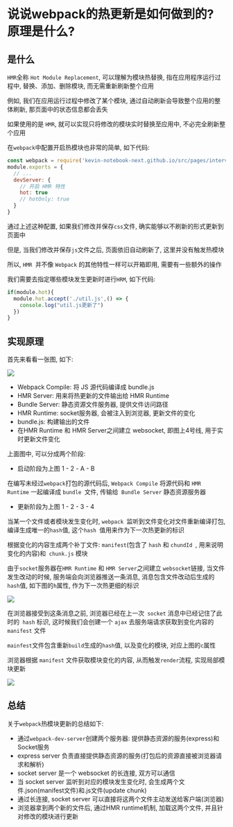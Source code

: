 # 说说webpack的热更新是如何做到的?原理是什么?

## 是什么

`HMR`全称 `Hot Module Replacement`, 可以理解为模块热替换, 指在应用程序运行过程中, 替换、添加、删除模块, 而无需重新刷新整个应用

例如, 我们在应用运行过程中修改了某个模块, 通过自动刷新会导致整个应用的整体刷新, 那页面中的状态信息都会丢失

如果使用的是 `HMR`, 就可以实现只将修改的模块实时替换至应用中, 不必完全刷新整个应用

在`webpack`中配置开启热模块也非常的简单, 如下代码:

```js showLineNumbers copy
const webpack = require('kevin-notebook-next.github.io/src/pages/interview/webpack/webpack.mdx')
module.exports = {
  // ...
  devServer: {
    // 开启 HMR 特性
    hot: true
    // hotOnly: true
  }
}
```

通过上述这种配置, 如果我们修改并保存`css`文件, 确实能够以不刷新的形式更新到页面中

但是, 当我们修改并保存`js`文件之后, 页面依旧自动刷新了, 这里并没有触发热模块

所以, `HMR `并不像 `Webpack` 的其他特性一样可以开箱即用, 需要有一些额外的操作

我们需要去指定哪些模块发生更新时进行`HRM`, 如下代码: 

```js showLineNumbers copy
if(module.hot){
  module.hot.accept('./util.js',() => {
    console.log("util.js更新了")
  })
}
```

## 实现原理

首先来看看一张图, 如下: 

![](https://static.vue-js.com/adc05780-acd4-11eb-ab90-d9ae814b240d.png)

- Webpack Compile: 将 JS 源代码编译成 bundle.js
- HMR Server: 用来将热更新的文件输出给 HMR Runtime
- Bundle Server: 静态资源文件服务器, 提供文件访问路径
- HMR Runtime: socket服务器, 会被注入到浏览器, 更新文件的变化
- bundle.js: 构建输出的文件
- 在HMR Runtime 和 HMR Server之间建立 websocket, 即图上4号线, 用于实时更新文件变化

上面图中, 可以分成两个阶段: 

- 启动阶段为上图 1 - 2 - A - B

在编写未经过`webpack`打包的源代码后, `Webpack Compile` 将源代码和 `HMR Runtime` 一起编译成 `bundle `文件, 传输给` Bundle Server` 静态资源服务器

- 更新阶段为上图 1 - 2 - 3 - 4

当某一个文件或者模块发生变化时, `webpack `监听到文件变化对文件重新编译打包, 编译生成唯一的` hash `值, 这个`hash `值用来作为下一次热更新的标识

根据变化的内容生成两个补丁文件: `manifest`(包含了 `hash` 和 `chundId `, 用来说明变化的内容)和` chunk.js` 模块

由于`socket`服务器在`HMR Runtime` 和 `HMR Server`之间建立 `websocket`链接, 当文件发生改动的时候, 服务端会向浏览器推送一条消息, 消息包含文件改动后生成的`hash`值, 如下图的`h`属性, 作为下一次热更细的标识

![](https://static.vue-js.com/05a0edf0-ad4a-11eb-85f6-6fac77c0c9b3.png)

在浏览器接受到这条消息之前, 浏览器已经在上一次` socket` 消息中已经记住了此时的` hash` 标识, 这时候我们会创建一个 `ajax` 去服务端请求获取到变化内容的 `manifest` 文件

`mainfest`文件包含重新`build`生成的`hash`值, 以及变化的模块, 对应上图的`c`属性

浏览器根据 `manifest` 文件获取模块变化的内容, 从而触发`render`流程, 实现局部模块更新

![](https://static.vue-js.com/0e7b7850-ad4a-11eb-ab90-d9ae814b240d.png)



## 总结

关于`webpack`热模块更新的总结如下: 

- 通过`webpack-dev-server`创建两个服务器: 提供静态资源的服务(express)和Socket服务
- express server 负责直接提供静态资源的服务(打包后的资源直接被浏览器请求和解析)
- socket server 是一个 websocket 的长连接, 双方可以通信
- 当 socket server 监听到对应的模块发生变化时, 会生成两个文件.json(manifest文件)和.js文件(update chunk)
- 通过长连接, socket server 可以直接将这两个文件主动发送给客户端(浏览器)
- 浏览器拿到两个新的文件后, 通过HMR runtime机制, 加载这两个文件, 并且针对修改的模块进行更新
